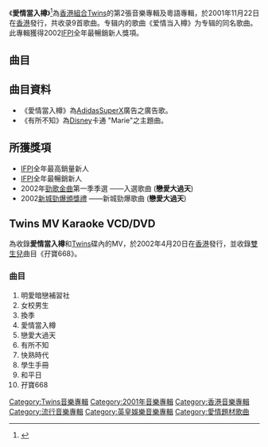 {{peacock}}
{{Album infobox | <!-- See Wikipedia:WikiProject_Albums -->
|  Name        = 愛情當入樽
|  Type        = [[EP|EP]]
|  Artist      = [[Twins|Twins]]
|  Cover       = Twins 2001 CD Cover.jpeg
|  Released    = 2001年11月22日
|  Recorded    = 2001年
|  Genre       = 粵語
|  Length      = 28:51
|  Label       = [[英皇娛樂|英皇娛樂]]
|  Last album  = [[Twins_(EP)|Twins]]<br>(2001年8月15日)
|  This album  = '''愛情當入樽'''<br>(2001年11月22日)
|  Next album  = [[雙生兒_(EP)|雙生兒]]<br>(2002年1月)
}}

《'''愛情當入樽'''》<ref>{{cite web|title=愛情當入樽|url=https://www.yesasia.com/global/%E7%88%B1%E6%83%85%E5%BD%93%E5%85%A5%E6%A8%BD/1001818627-0-0-0-zh_CN/info.html|website=yesasia|accessdate=2001-11-22|archive-date=2022-06-15|archive-url=https://web.archive.org/web/20220615110804/https://www.yesasia.com/global/%E7%88%B1%E6%83%85%E5%BD%93%E5%85%A5%E6%A8%BD/1001818627-0-0-0-zh_CN/info.html}}</ref>為[[香港|香港]][[組合|組合]][[Twins|Twins]]的第2張音樂專輯及粵語專輯，於2001年11月22日在[[香港|香港]]發行，共收录9首歌曲。专辑内的歌曲《爱情当入樽》为专辑的同名歌曲。此專輯獲得2002[[IFPI|IFPI]]全年最暢銷新人獎項。

== 曲目 ==
{{tracklist
| headline        = Visual
| total_length    = 

| title1 = Computer Data, Not Playable
| length1 = 0:00

| title2 = 愛情當入樽 Music Video 製作特輯
| length2 = 
}}

{{Tracklist
| collapsed = 
| headline = Audio
| font_size = 
| total_length = 28:51

| extra_column =

| title3 = 愛情當入樽
| music3 = [[伍樂城|伍樂城]]
| lyrics3 = [[黃偉文|黃偉文]]
| arranger3 = 伍樂城
| producer3 = 伍樂城
| longnote3 = 
| length3 = 3:09

| title4 = 學生手冊
| music4 = 伍樂城
| lyrics4 = 黃偉文
| arranger4 = 伍樂城
| producer4 = 伍樂城
| longnote4 = 
| length4 = 3:10

| title5 = 戀愛大過天
| music5 = 伍樂城
| lyrics5 = [[林夕|林夕]]
| arranger5 = 伍樂城
| producer5 = 伍樂城
| longnote5 = 
| length5 = 3:47

| title6 = 飛線
| music6 = [[舒文_(音樂人)|舒文]]
| lyrics6 = [[陳少琪|陳少琪]]
| arranger6 = 舒文
| producer6 = 伍樂城<br>舒文
| longnote6 = 
| length6 = 3:17

| title7 = 和平日
| music7 = 伍樂城
| lyrics7 = 林夕
| arranger7 = 伍樂城
| producer7 = 伍樂城
| longnote7 = 
| length7 = 3:09

| title8 = 有所不知
| music8 = [[謝國維|謝國維]]
| lyrics8 = 黃偉文
| arranger8 = 謝國維
| producer8 = 伍樂城
| longnote8 = Marie's主題曲
| length8 = 3:07

| title9 = 愛情當入樽
| music9 = 伍樂城
| lyrics9 = 黃偉文
| arranger9 = 伍樂城
| producer9 = 伍樂城
| note9 = Air Mix
| longnote9 = 
| length9 = 2:38

| title10 = 和平日
| music10 = 伍樂城
| lyrics10 = 林夕
| arranger10 = 伍樂城
| producer10 = 伍樂城
| note10 = WE Mix
| longnote10 = Fun Fun Show 01主題曲
| length10 = 3:09

| title11 = 女校男生
| music11 = 伍樂城
| lyrics11 = 林夕
| arranger11 = 
| producer11 = 
| note11 = Back To School Mix
| longnote11 = 
| length11 = 3:20
}}

==曲目資料==
* 《愛情當入樽》為[[Adidas|Adidas]][[SuperX|SuperX]]廣告之廣告歌。
* 《有所不知》為[[Disney|Disney]]卡通 "Marie"之主題曲。

==所獲獎項==
* [[IFPI|IFPI]]全年最高銷量新人
* [[IFPI|IFPI]]全年最暢銷新人
* 2002年[[勁歌金曲|勁歌金曲]]第一季季選 ——入選歌曲 ('''戀愛大過天''')
* 2002[[新城勁爆頒獎禮|新城勁爆頒獎禮]] ——新城勁爆歌曲 ('''戀愛大過天''')

==Twins MV Karaoke VCD/DVD==
為收錄'''愛情當入樽'''和[[Twins_(EP)|Twins]]碟內的MV，於2002年4月20日在[[香港|香港]]發行，並收錄[[雙生兒_(EP)|雙生兒]]曲目《孖寶668》。

===曲目===
# 明愛暗戀補習社
# 女校男生
# 換季
# 愛情當入樽
# 戀愛大過天
# 有所不知
# 快熟時代
# 學生手冊
# 和平日
# 孖寶668

{{Twins}}

[[Category:Twins音樂專輯|Category:Twins音樂專輯]]
[[Category:2001年音樂專輯|Category:2001年音樂專輯]]
[[Category:香港音樂專輯|Category:香港音樂專輯]]
[[Category:流行音樂專輯|Category:流行音樂專輯]]
[[Category:英皇娛樂音樂專輯|Category:英皇娛樂音樂專輯]]
[[Category:愛情題材歌曲|Category:愛情題材歌曲]]